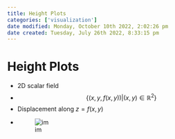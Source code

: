 ```yaml
---
title: Height Plots
categories: ['visualization']
date modified: Monday, October 10th 2022, 2:02:26 pm
date created: Tuesday, July 26th 2022, 8:33:15 pm
---
```


# Height Plots
- 2D scalar field
- $$\{(x,y, f(x,y))|(x,y)\in \mathbb{R}^{2}\}$$
- Displacement along $z = f(x,y)$
- ![im](images/Pasted%20image%2020220411133101.png)



